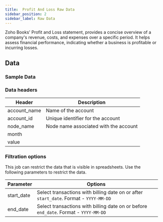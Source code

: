 ```yaml
---
title:  Profit And Loss Raw Data
sidebar_position: 2
sidebar_label: Raw Data
---
```


Zoho Books' Profit and Loss statement, provides a concise overview of a company's revenue, costs, and expenses over a specific period. It helps assess financial performance, indicating whether a business is profitable or incurring losses.

<AddJob
  template="gsheet_zoho_books_pnl_raw_data"
/>


## Data

### Sample Data

<Gsheet
  src="https://docs.google.com/spreadsheets/d/1-gX-uq5YrTW-6gQJYM-mNXitEOfJLTiQCvPtV8CR1Yc/edit#gid=1851283076"
/>


### Data headers

| Header      | Description                               |
|-------------|-------------------------------------------|
| account_name | Name of the account                        |
| account_id   | Unique identifier for the account          |
| node_name    | Node name associated with the account      |
| month       |                                          |
| value       |   |


### Filtration options

This job can restrict the data that is visible in spreadsheets. Use the following parameters to restrict the data.

| Parameter | Options |
|----|----|
| start_date | Select transactions with billing date on or after `start_date`. Format - `YYYY-MM-DD` |
| end_date | Select transactions with billing date on or before `end_date`. Format - `YYYY-MM-DD` |


<!---
## Others

### Similar jobs

Similar sort of data can be achieved by using get accounting transaction job and filtering it by invoice type. 

### Reports that use this job

Here are some of the report templates that use this job: 
-->